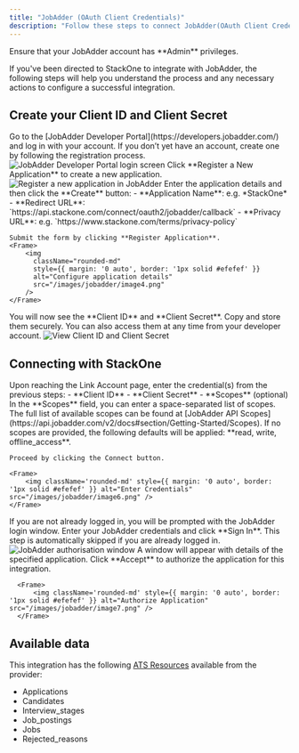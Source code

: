 ```yaml
---
title: "JobAdder (OAuth Client Credentials)"
description: "Follow these steps to connect JobAdder(OAuth Client Credentials) via the StackOne Hub successfully."
---
```



<Warning>
  Ensure that your JobAdder account has **Admin** privileges.
</Warning>

If you've been directed to StackOne to integrate with JobAdder, the following steps will help you understand the process and any necessary actions to configure a successful integration.

## Create your Client ID and Client Secret

<Steps>
  <Step title="Login to Developer Portal">
    Go to the [JobAdder Developer Portal](https://developers.jobadder.com/) and log in with your account.  
    If you don’t yet have an account, create one by following the registration process.
    <Frame>
        <img
          className="rounded-md"
          style={{ margin: '0 auto', border: '1px solid #efefef' }}
          alt="JobAdder Developer Portal login screen"
          src="/images/jobadder/image2.png"
        />
    </Frame>
 </Step> 

  <Step title="Register a New Application">
    Click **Register a New Application** to create a new application.
    <Frame>
        <img
          className="rounded-md"
          style={{ margin: '0 auto', border: '1px solid #efefef' }}
          alt="Register a new application in JobAdder"
          src="/images/jobadder/image3.png"
        />
    </Frame>
  </Step>

  <Step title="Configure the Application Details">
    Enter the application details and then click the **Create** button:
    - **Application Name**: e.g. *StackOne*  
    - **Redirect URL**: `https://api.stackone.com/connect/oauth2/jobadder/callback`  
    - **Privacy URL**: e.g. `https://www.stackone.com/terms/privacy-policy`  

    Submit the form by clicking **Register Application**.
    <Frame>
        <img
          className="rounded-md"
          style={{ margin: '0 auto', border: '1px solid #efefef' }}
          alt="Configure application details"
          src="/images/jobadder/image4.png"
        />
    </Frame>
  </Step>

  <Step title="Retrieve Client ID and Client Secret">
    You will now see the **Client ID** and **Client Secret**. Copy and store them securely.  
    You can also access them at any time from your developer account.
    <Frame>
        <img
          className="rounded-md"
          style={{ margin: '0 auto', border: '1px solid #efefef' }}
          alt="View Client ID and Client Secret"
          src="/images/jobadder/image5.png"
        />
    </Frame>
  </Step>
</Steps>

## Connecting with StackOne

<Steps>
  <Step>
    Upon reaching the Link Account page, enter the credential(s) from the previous steps:
    - **Client ID**
    - **Client Secret**
    - **Scopes** (optional)

   <Note>
    In the **Scopes** field, you can enter a space-separated list of scopes.  
    The full list of available scopes can be found at [JobAdder API Scopes](https://api.jobadder.com/v2/docs#section/Getting-Started/Scopes).  
    If no scopes are provided, the following defaults will be applied: **read, write, offline_access**.
    </Note>

    Proceed by clicking the Connect button.

    <Frame>
        <img className='rounded-md' style={{ margin: '0 auto', border: '1px solid #efefef' }} alt="Enter Credentials" src="/images/jobadder/image6.png" />
    </Frame>
  </Step>
  <Step title="Login to JobAdder">
    If you are not already logged in, you will be prompted with the JobAdder login window.  
    Enter your JobAdder credentials and click **Sign In**.  
    This step is automatically skipped if you are already logged in.
  
  <Frame>
      <img
        className="rounded-md"
        style={{ margin: '0 auto', border: '1px solid #efefef' }}
        alt="JobAdder authorisation window"
        src="/images/jobadder/image8.png"
      />
  </Frame>
</Step>
  <Step title="Authorize Application">
      A window will appear with details of the specified application. Click **Accept** to authorize the application for this integration.
  
      <Frame>
          <img className='rounded-md' style={{ margin: '0 auto', border: '1px solid #efefef' }} alt="Authorize Application" src="/images/jobadder/image7.png" />
      </Frame>
  </Step>
</Steps>
<IntegrationFooter />

## Available data

This integration has the following [ATS Resources](https://docs.stackone.com/reference/getting-started-with-your-api) available from the provider:
<ul>
  <li>Applications</li>
  <li>Candidates</li>
  <li>Interview_stages</li>
  <li>Job_postings</li>
  <li>Jobs</li>
  <li>Rejected_reasons</li>
</ul>